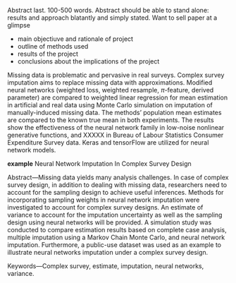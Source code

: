 Abstract last. 100-500 words. Abstract should be able to stand alone: results and approach blatantly and simply stated. Want to sell paper at a glimpse

- main objectiuve and rationale of project
- outline of methods used
- results of the project
- conclusions about the implications of the project

Missing data is problematic and pervasive in real surveys. Complex survey imputation aims to replace missing data with approximations. Modified neural networks (weighted loss, weighted resample, $\pi$-feature, derived parameter) are compared to weighted linear regression for mean estimation in artificial and real data using Monte Carlo simulation on imputation of manually-induced missing data. The methods' population mean estimates are compared to the known true mean in both experiments. The results show the effectiveness of the neural network family in low-noise nonlinear generative functions, and XXXXX in Bureau of Labour Statistics Consumer Expenditure Survey data. Keras and tensorFlow are utilized for neural network models.





**example**
Neural Network Imputation
In Complex Survey Design 

Abstract—Missing data yields many analysis challenges. In case
of complex survey design, in addition to dealing with missing data,
researchers need to account for the sampling design to achieve useful
inferences. Methods for incorporating sampling weights in neural
network imputation were investigated to account for complex survey
designs. An estimate of variance to account for the imputation
uncertainty as well as the sampling design using neural networks will
be provided. A simulation study was conducted to compare
estimation results based on complete case analysis, multiple
imputation using a Markov Chain Monte Carlo, and neural network
imputation. Furthermore, a public-use dataset was used as an
example to illustrate neural networks imputation under a complex
survey design.

Keywords—Complex survey, estimate, imputation, neural
networks, variance.